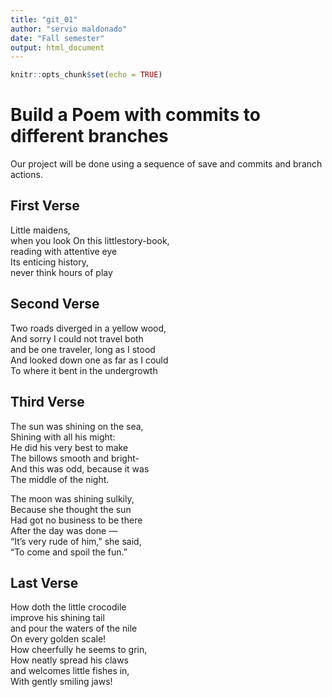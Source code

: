 ---
title: "git_01"
author: "servio maldonado"
date: "Fall semester"
output: html_document
---

```{r setup, include=FALSE}
knitr::opts_chunk$set(echo = TRUE)  
```
# Build a Poem with commits to different branches
Our project will be done using a sequence of save and commits and branch actions.
<!-- Do not modify or change any text in "!--" bracketed areas such as this --- these are instructions to
you, if you change any of this the git program will notice it and compromise your git merging strategy !-->

## First Verse 
<!--Put the first five lines of a poem by Lewis Carrol in this section!-->
Little maidens,  
 when you look On this littlestory-book,  
 reading with attentive eye  
 Its enticing history,  
 never think hours of play  

## Second Verse
<!--Put the first five lines of a poem by Robert Frost here!-->
Two roads diverged in a yellow wood,  
 And sorry I could not travel both  
 and be one traveler, long as I stood  
 And looked down one as far as I could  
 To where it bent in the undergrowth  

## Third Verse
<!--Put the first two verses of The Walrus and the Carpenter here!-->
The sun was shining on the sea,    
 Shining with all his might:    
 He did his very best to make    
 The billows smooth and bright-  
And this was odd, because it was    
 The middle of the night.    

The moon was shining sulkily,    
 Because she thought the sun    
 Had got no business to be there    
 After the day was done —  
 “It’s very rude of him,” she said,  
“To come and spoil the fun.”  


## Last Verse
<!--Put a short poem of your choice 8-20 lines,here!-->
How doth the little crocodile  
 improve his shining tail  
 and pour the waters of the nile  
 On every golden scale!  
 How cheerfully he seems to grin,  
 How neatly spread his claws  
 and welcomes little fishes in,  
 With gently smiling jaws!  
